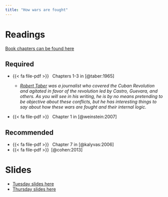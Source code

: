 ```yaml
---
title: "How wars are fought"
---
```


# Readings


[Book chapters can be found here](https://www.dropbox.com/scl/fo/jxgwe0clhpipx2oyil3uc/h?rlkey=4xyltyrorgngb80pgo9jhszgt&dl=0)


## Required

- {{< fa file-pdf >}}&ensp; Chapters 1-3 in [@taber:1965]
    
    - *[Robert Taber](https://en.wikipedia.org/wiki/Robert_Taber_(author)) was a journalist who covered the Cuban Revolution and agitated in favor of the revolution led by Castro, Guevara, and others. As you will see in his writing, he is by no means pretending to be objective about these conflicts, but he has interesting things to say about how these wars are fought and their internal logic.*

- {{< fa file-pdf >}}&ensp; Chapter 1 in [@weinstein:2007]

## Recommended


- {{< fa file-pdf >}}&ensp; Chapter 7 in [@kalyvas:2006]
- {{< fa file-pdf >}}&ensp;[@cohen:2013]


# Slides

* [Tuesday slides here]()
* [Thursday slides here]()



